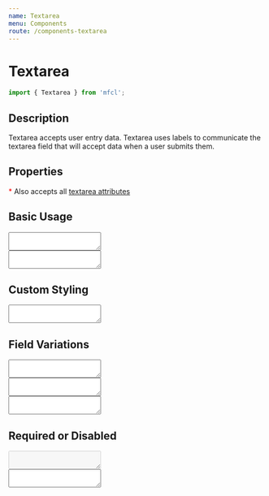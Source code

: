 ```yaml
---
name: Textarea
menu: Components
route: /components-textarea
---
```



# Textarea

```javascript
import { Textarea } from 'mfcl';
```

## Description
Textarea accepts user entry data. Textarea uses labels to communicate the textarea field that will accept data when a user submits them.

## Properties

<Props of={Textarea} />

<div> 
  <span style="color:red">*</span> Also accepts all
  <a href="https://developer.mozilla.org/en-US/docs/Web/HTML/Element/textarea#Attributes"> textarea attributes</a> 
</div>

## Basic Usage

<Playground>
  <Textarea inputClass='myTestClass'></Textarea> <br/>
  <Textarea defaultValue='My default value goes here'></Textarea> 
</Playground>

## Custom Styling

<Playground>
  <Textarea 
    wrapperStyling={{
      alignItems: 'flex-start'
    }}
    fieldStyling={{
    width: '200px',
    resize: 'none'
  }}></Textarea>
</Playground>

## Field Variations  
<Playground>

  <Textarea focus></Textarea> <br/>
  <Textarea error></Textarea> <br/>
  <Textarea label="Default" name="DefaultName"></Textarea>
</Playground>

## Required or Disabled

<Playground>

  <Textarea disabled></Textarea> <br/>
  <Textarea required></Textarea>

</Playground>
